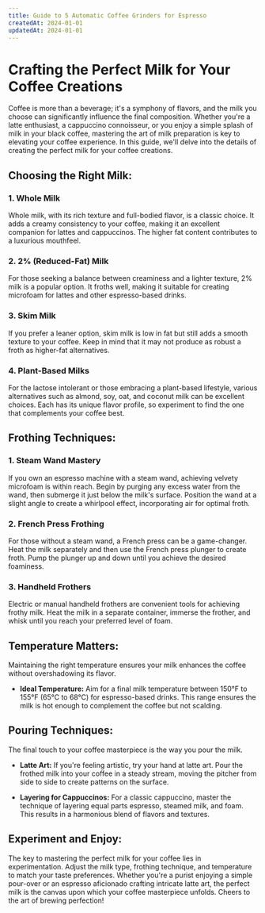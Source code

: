```yaml
---
title: Guide to 5 Automatic Coffee Grinders for Espresso
createdAt: 2024-01-01
updatedAt: 2024-01-01
---
```


# Crafting the Perfect Milk for Your Coffee Creations

Coffee is more than a beverage; it's a symphony of flavors, and the milk you choose can significantly influence the final composition. Whether you're a latte enthusiast, a cappuccino connoisseur, or you enjoy a simple splash of milk in your black coffee, mastering the art of milk preparation is key to elevating your coffee experience. In this guide, we'll delve into the details of creating the perfect milk for your coffee creations.

## Choosing the Right Milk:

### 1. Whole Milk
Whole milk, with its rich texture and full-bodied flavor, is a classic choice. It adds a creamy consistency to your coffee, making it an excellent companion for lattes and cappuccinos. The higher fat content contributes to a luxurious mouthfeel.

### 2. 2% (Reduced-Fat) Milk
For those seeking a balance between creaminess and a lighter texture, 2% milk is a popular option. It froths well, making it suitable for creating microfoam for lattes and other espresso-based drinks.

### 3. Skim Milk
If you prefer a leaner option, skim milk is low in fat but still adds a smooth texture to your coffee. Keep in mind that it may not produce as robust a froth as higher-fat alternatives.

### 4. Plant-Based Milks
For the lactose intolerant or those embracing a plant-based lifestyle, various alternatives such as almond, soy, oat, and coconut milk can be excellent choices. Each has its unique flavor profile, so experiment to find the one that complements your coffee best.

## Frothing Techniques:

### 1. Steam Wand Mastery
If you own an espresso machine with a steam wand, achieving velvety microfoam is within reach. Begin by purging any excess water from the wand, then submerge it just below the milk's surface. Position the wand at a slight angle to create a whirlpool effect, incorporating air for optimal froth.

### 2. French Press Frothing
For those without a steam wand, a French press can be a game-changer. Heat the milk separately and then use the French press plunger to create froth. Pump the plunger up and down until you achieve the desired foaminess.

### 3. Handheld Frothers
Electric or manual handheld frothers are convenient tools for achieving frothy milk. Heat the milk in a separate container, immerse the frother, and whisk until you reach your preferred level of foam.

## Temperature Matters:

Maintaining the right temperature ensures your milk enhances the coffee without overshadowing its flavor.

- **Ideal Temperature:** Aim for a final milk temperature between 150°F to 155°F (65°C to 68°C) for espresso-based drinks. This range ensures the milk is hot enough to complement the coffee but not scalding.

## Pouring Techniques:

The final touch to your coffee masterpiece is the way you pour the milk.

- **Latte Art:** If you're feeling artistic, try your hand at latte art. Pour the frothed milk into your coffee in a steady stream, moving the pitcher from side to side to create patterns on the surface.

- **Layering for Cappuccinos:** For a classic cappuccino, master the technique of layering equal parts espresso, steamed milk, and foam. This results in a harmonious blend of flavors and textures.

## Experiment and Enjoy:

The key to mastering the perfect milk for your coffee lies in experimentation. Adjust the milk type, frothing technique, and temperature to match your taste preferences. Whether you're a purist enjoying a simple pour-over or an espresso aficionado crafting intricate latte art, the perfect milk is the canvas upon which your coffee masterpiece unfolds. Cheers to the art of brewing perfection!
